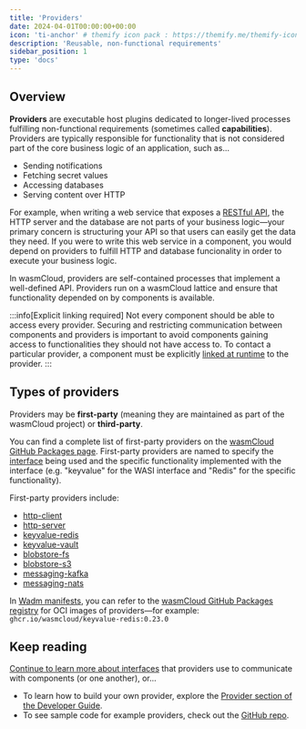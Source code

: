 ```yaml
---
title: 'Providers'
date: 2024-04-01T00:00:00+00:00
icon: 'ti-anchor' # themify icon pack : https://themify.me/themify-icons
description: 'Reusable, non-functional requirements'
sidebar_position: 1
type: 'docs'
---
```


## Overview

**Providers** are executable host plugins dedicated to longer-lived processes fulfilling non-functional requirements (sometimes called **capabilities**). Providers are typically responsible for functionality that is not considered part of the core business logic of an application, such as...

- Sending notifications
- Fetching secret values
- Accessing databases
- Serving content over HTTP

For example, when writing a web service that exposes a [RESTful API](https://en.wikipedia.org/wiki/REST), the HTTP server and the database are not parts of your business logic&mdash;your primary concern is structuring your API so that users can easily get the data they need. If you were to write this web service in a component, you would depend on providers to fulfill HTTP and database funcionality in order to execute your business logic.

In wasmCloud, providers are self-contained processes that implement a well-defined API. Providers run on a wasmCloud lattice and ensure that functionality depended on by components is available.

:::info[Explicit linking required]
Not every component should be able to access every provider. Securing and restricting communication between components and providers is important to avoid components gaining access to functionalities they should not have access to. To contact a particular provider, a component must be explicitly [linked at runtime](/docs/1.0/concepts/runtime-linking) to the provider.
:::

## Types of providers

Providers may be **first-party** (meaning they are maintained as part of the wasmCloud project) or **third-party**.

You can find a complete list of first-party providers on the [wasmCloud GitHub Packages page](https://github.com/orgs/wasmCloud/packages?repo_name=wasmCloud). First-party providers are named to specify the [interface](/docs/1.0/concepts/interfaces) being used and the specific functionality implemented with the interface (e.g. "keyvalue" for the WASI interface and "Redis" for the specific functionality).

First-party providers include:

- [http-client](https://github.com/wasmCloud/wasmCloud/tree/main/crates/provider-http-client)
- [http-server](https://github.com/wasmCloud/wasmCloud/tree/main/crates/provider-http-server)
- [keyvalue-redis](https://github.com/wasmCloud/wasmCloud/tree/main/crates/provider-keyvalue-redis)
- [keyvalue-vault](https://github.com/wasmCloud/wasmCloud/tree/main/crates/provider-keyvalue-vault)
- [blobstore-fs](https://github.com/wasmCloud/wasmCloud/tree/main/crates/provider-blobstore-fs)
- [blobstore-s3](https://github.com/wasmCloud/wasmCloud/tree/main/crates/provider-blobstore-s3)
- [messaging-kafka](https://github.com/wasmCloud/wasmCloud/tree/main/crates/provider-messaging-kafka)
- [messaging-nats](https://github.com/wasmCloud/wasmCloud/tree/main/crates/provider-messaging-nats)

In [Wadm manifests](/docs/1.0/ecosystem/wadm/), you can refer to the [wasmCloud GitHub Packages registry](https://github.com/orgs/wasmCloud/packages?repo_name=wasmCloud) for OCI images of providers&mdash;for example: `ghcr.io/wasmcloud/keyvalue-redis:0.23.0`

## Keep reading

[Continue to learn more about interfaces](/docs/1.0/concepts/interfaces) that providers use to communicate with components (or one another), or...

- To learn how to build your own provider, explore the [Provider section of the Developer Guide](/docs/1.0/developer/providers/).
- To see sample code for example providers, check out the [GitHub repo](https://github.com/wasmCloud/examples/tree/main/provider).
